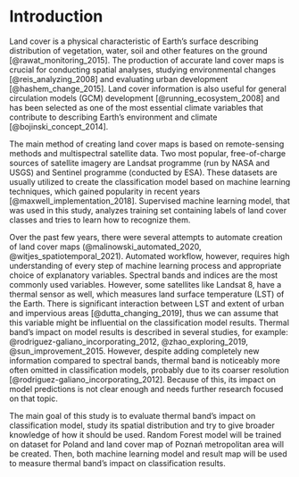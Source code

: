 # Introduction {#sec-intro}

Land cover is a physical characteristic of Earth's surface describing distribution of vegetation, water, soil and other features on the ground [@rawat_monitoring_2015].
The production of accurate land cover maps is crucial for conducting spatial analyses, studying environmental changes [@reis_analyzing_2008] and evaluating urban development [@hashem_change_2015].
Land cover information is also useful for general circulation models (GCM) development [@running_ecosystem_2008] and has been selected as one of the most essential climate variables that contribute to describing Earth's environment and climate [@bojinski_concept_2014].

The main method of creating land cover maps is based on remote-sensing methods and multispectral satellite data.
Two most popular, free-of-charge sources of satellite imagery are Landsat programme (run by NASA and USGS) and Sentinel programme (conducted by ESA).
These datasets are usually utilized to create the classification model based on machine learning techniques, which gained popularity in recent years [@maxwell_implementation_2018].
Supervised machine learning model, that was used in this study, analyzes training set containing labels of land cover classes and tries to learn how to recognize them.

Over the past few years, there were several attempts to automate creation of land cover maps (@malinowski_automated_2020, @witjes_spatiotemporal_2021).
Automated workflow, however, requires high understanding of every step of machine learning process and appropriate choice of explanatory variables.
Spectral bands and indices are the most commonly used variables.
However, some satellites like Landsat 8, have a thermal sensor as well, which measures land surface temperature (LST) of the Earth.
There is significant interaction between LST and extent of urban and impervious areas [@dutta_changing_2019], thus we can assume that this variable might be influential on the classification model results.
Thermal band's impact on model results is described in several studies, for example: @rodriguez-galiano_incorporating_2012, @zhao_exploring_2019, @sun_improvement_2015.
However, despite adding completely new information compared to spectral bands, thermal band is noticeably more often omitted in classification models, probably due to its coarser resolution [@rodriguez-galiano_incorporating_2012].
Because of this, its impact on model predictions is not clear enough and needs further research focused on that topic.

The main goal of this study is to evaluate thermal band's impact on classification model, study its spatial distribution and try to give broader knowledge of how it should be used.
Random Forest model will be trained on dataset for Poland and land cover map of Poznań metropolitan area will be created.
Then, both machine learning model and result map will be used to measure thermal band's impact on classification results.
